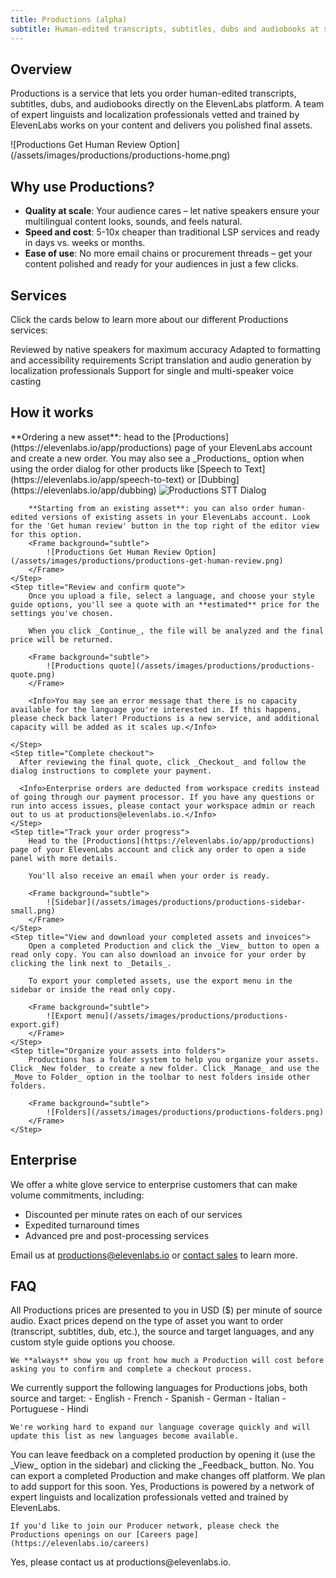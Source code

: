 ```yaml
---
title: Productions (alpha)
subtitle: Human-edited transcripts, subtitles, dubs and audiobooks at scale.
---
```


## Overview

Productions is a service that lets you order human-edited transcripts, subtitles, dubs, and audiobooks directly on the ElevenLabs platform. A team of expert linguists and localization professionals vetted and trained by ElevenLabs works on your content and delivers you polished final assets.

<Frame>
  ![Productions Get Human Review Option](/assets/images/productions/productions-home.png)
</Frame>

## Why use Productions?

- <b>Quality at scale</b>: Your audience cares – let native speakers ensure your multilingual
  content looks, sounds, and feels natural.
- <b>Speed and cost</b>: 5-10x cheaper than traditional LSP services and ready in days vs. weeks or
  months.
- <b>Ease of use</b>: No more email chains or procurement threads – get your content polished and
  ready for your audiences in just a few clicks.

## Services

Click the cards below to learn more about our different Productions services:

<CardGroup cols={2}>
  <Card title="Transcripts" icon="duotone pen-clip" href="/docs/services/productions/transcripts">
    Reviewed by native speakers for maximum accuracy
  </Card>
  <Card title="Subtitles (coming soon)" icon="duotone subtitles">
    Adapted to formatting and accessibility requirements
  </Card>
  <Card title="Dubs (coming soon)" icon="duotone microphone">
    Script translation and audio generation by localization professionals
  </Card>
  <Card title="Audiobooks (coming soon)" icon="duotone book">
    Support for single and multi-speaker voice casting
  </Card>
</CardGroup>

## How it works

<Steps>
    <Step title="Upload new files or select existing files">
        **Ordering a new asset**: head to the [Productions](https://elevenlabs.io/app/productions) page of your ElevenLabs account and create a new order. You may also see a _Productions_ option when using the order dialog for other products like [Speech to Text](https://elevenlabs.io/app/speech-to-text) or [Dubbing](https://elevenlabs.io/app/dubbing)
        <Frame background="subtle">
          <img src="/assets/images/productions/productions-stt-dialog.png" alt="Productions STT Dialog" />
        </Frame>

        **Starting from an existing asset**: you can also order human-edited versions of existing assets in your ElevenLabs account. Look for the 'Get human review' button in the top right of the editor view for this option.
        <Frame background="subtle">
            ![Productions Get Human Review Option](/assets/images/productions/productions-get-human-review.png)
        </Frame>
    </Step>
    <Step title="Review and confirm quote">
        Once you upload a file, select a language, and choose your style guide options, you'll see a quote with an **estimated** price for the settings you've chosen.

        When you click _Continue_, the file will be analyzed and the final price will be returned.

        <Frame background="subtle">
            ![Productions quote](/assets/images/productions/productions-quote.png)
        </Frame>

        <Info>You may see an error message that there is no capacity available for the language you're interested in. If this happens, please check back later! Productions is a new service, and additional capacity will be added as it scales up.</Info>

    </Step>
    <Step title="Complete checkout">
      After reviewing the final quote, click _Checkout_ and follow the dialog instructions to complete your payment.

      <Info>Enterprise orders are deducted from workspace credits instead of going through our payment processor. If you have any questions or run into access issues, please contact your workspace admin or reach out to us at productions@elevenlabs.io.</Info>
    </Step>
    <Step title="Track your order progress">
        Head to the [Productions](https://elevenlabs.io/app/productions) page of your ElevenLabs account and click any order to open a side panel with more details.

        You'll also receive an email when your order is ready.

        <Frame background="subtle">
            ![Sidebar](/assets/images/productions/productions-sidebar-small.png)
        </Frame>
    </Step>
    <Step title="View and download your completed assets and invoices">
        Open a completed Production and click the _View_ button to open a read only copy. You can also download an invoice for your order by clicking the link next to _Details_.

        To export your completed assets, use the export menu in the sidebar or inside the read only copy.

        <Frame background="subtle">
            ![Export menu](/assets/images/productions/productions-export.gif)
        </Frame>
    </Step>
    <Step title="Organize your assets into folders">
        Productions has a folder system to help you organize your assets. Click _New folder_ to create a new folder. Click _Manage_ and use the _Move to Folder_ option in the toolbar to nest folders inside other folders.

        <Frame background="subtle">
            ![Folders](/assets/images/productions/productions-folders.png)
        </Frame>
    </Step>

</Steps>

## Enterprise

We offer a white glove service to enterprise customers that can make volume commitments, including:

- Discounted per minute rates on each of our services
- Expedited turnaround times
- Advanced pre and post-processing services

Email us at productions@elevenlabs.io or [contact sales](https://elevenlabs.io/contact-sales) to learn more.

## FAQ

<AccordionGroup>
  <Accordion title="How much does it cost?">
    All Productions prices are presented to you in USD ($) per minute of source audio. Exact prices depend on the type of asset you want to order (transcript, subtitles, dub, etc.), the source and target languages, and any custom style guide options you choose.

    We **always** show you up front how much a Production will cost before asking you to confirm and complete a checkout process.

  </Accordion>
  <Accordion title="What languages do you support?">
    We currently support the following languages for Productions jobs, both source and target:
    - English
    - French
    - Spanish
    - German
    - Italian
    - Portuguese
    - Hindi

    We're working hard to expand our language coverage quickly and will update this list as new languages become available.

  </Accordion>
  <Accordion title="What if I'm not happy with the result?">
    You can leave feedback on a completed production by opening it (use the _View_ option in the sidebar) and clicking the _Feedback_ button.

  </Accordion>
  <Accordion title="Can I make changes once I receive the final version?">
    No. You can export a completed Production and make changes off platform. We plan to add support for this soon.

  </Accordion>
  <Accordion title="Are Productions jobs really done by humans?">
    Yes, Productions is powered by a network of expert linguists and localization professionals
    vetted and trained by ElevenLabs.

    If you'd like to join our Producer network, please check the Productions openings on our [Careers page](https://elevenlabs.io/careers)

  </Accordion>
  
  <Accordion title="I have specific requirements I'd like to discuss – is that possible?">
    Yes, please contact us at productions@elevenlabs.io.
  </Accordion>
</AccordionGroup>
